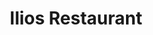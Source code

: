 ---
lang: "en"
title: "Ilios Restaurant"
description: "In the vibrant setting of Cancún, Ilios Restaurant stands out as a culinary haven that blends sophistication with flavor. Offering an elegant and cozy atmosphere, Ilios specializes in a fusion of traditional and modern dishes, using fresh, local ingredients. Ilios honors the rich flavors of Greek cuisine, where traditional gastronomy meets modern elegance and sophistication. The restaurant's beautifully designed interiors and eco-integrated architecture create a visually harmonious atmosphere, perfect for an unforgettable dining experience."
recommend: "204 recommended"
duration: "5:00 pm to 2:00 am"
image:
    src: "/assets/covers/landing-top-things/ilios-greek-restaurant-in-cancun.webp"
    alt: "cover of Ilios Restaurant in Cancun"
url: "/restaurant/ilios-greek-restaurant/"
highlights:
-   title: "Innovative Cuisine:"
    description: "Ilios Restaurant offers a diverse menu that seamlessly blends traditional and contemporary dishes, showcasing both local ingredients and international flavors."
-   title: "Elegant Ambiance:"
    description: "The restaurant boasts a sophisticated and inviting atmosphere, perfect for a romantic dinner, a special celebration, or a casual meal with friends."
-   title: "Fresh Ingredients:"
    description: "Committed to quality, Ilios uses only the freshest local ingredients, ensuring every dish is both delicious and seasonally relevant."
includes: [
    "Diverse Menu: A selection of dishes that combines traditional and contemporary flavors.",
    "Elegant Atmosphere: A refined and cozy setting for a memorable dining experience.",
]
---